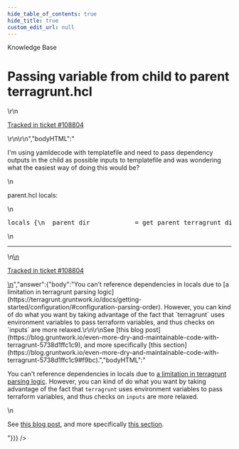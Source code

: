 ```yaml
---
hide_table_of_contents: true
hide_title: true
custom_edit_url: null
---
```



<head>
  <link rel="canonical" href="https://github.com/gruntwork-io/knowledge-base/discussions/477" />
</head>

<CenterLayout>
<span className="searchCategory">Knowledge Base</span>
<h1>Passing variable from child to parent terragrunt.hcl</h1>
<GitHub discussion={{"id":"D_kwDOF8slf84AP2Kv","number":477,"author":{"login":"nwmcsween"},"title":"Passing variable from child to parent terragrunt.hcl","body":"\r\nI'm using yamldecode with templatefile and need to pass dependency outputs in the child as possible inputs to templatefile and was wondering what the easiest way of doing this would be?\r\n\r\nparent.hcl locals:\r\n```hcl\r\nlocals {\r\n  parent_dir            = get_parent_terragrunt_dir()\r\n  child_path            = path_relative_to_include()                                       # test/foo--mod or test/mod.\r\n  child_path_components = compact(split(\"/\", local.child_path))                            # test, foo--mod or test, mod.\r\n  child_module          = reverse(split(\"--\", reverse(local.child_path_components)[0]))[0] # mod\r\n  possible_value_paths = [\r\n    for i in range(0, length(local.child_path_components) + 1) :\r\n    join(\"/\", concat(\r\n      [local.parent_dir],\r\n      slice(local.child_path_components, 0, i),\r\n      [\"values.yaml\"]\r\n    ))\r\n  ]\r\n  raw_values = [\r\n    for path in local.possible_value_paths :\r\n    yamldecode(file(path)) if fileexists(path)\r\n  ]\r\n  values = [\r\n    for path in local.possible_value_paths :\r\n     # Terraform doesn't provide a templatestring function thus we need to yamldecode() twice.\r\n    yamldecode(templatefile(path, local.raw_values)) if fileexists(path) # Parent templates can't reference child templates as they won't be templated.\r\n  ]\r\n\r\n  # TODO: get child dependency outputs somehow so yaml files can reference them.\r\n}\r\n```\r\n\r\n---\r\n\r\n<ins datetime=\"2022-06-17T17:44:33Z\">\r\n  <p><a href=\"https://support.gruntwork.io/hc/requests/108804\">Tracked in ticket #108804</a></p>\r\n</ins>\r\n","bodyHTML":"<p dir=\"auto\">I'm using yamldecode with templatefile and need to pass dependency outputs in the child as possible inputs to templatefile and was wondering what the easiest way of doing this would be?</p>\n<p dir=\"auto\">parent.hcl locals:</p>\n<div class=\"highlight highlight-source-terraform notranslate position-relative overflow-auto\" dir=\"auto\" data-snippet-clipboard-copy-content=\"locals {\n  parent_dir            = get_parent_terragrunt_dir()\n  child_path            = path_relative_to_include()                                       # test/foo--mod or test/mod.\n  child_path_components = compact(split(&quot;/&quot;, local.child_path))                            # test, foo--mod or test, mod.\n  child_module          = reverse(split(&quot;--&quot;, reverse(local.child_path_components)[0]))[0] # mod\n  possible_value_paths = [\n    for i in range(0, length(local.child_path_components) + 1) :\n    join(&quot;/&quot;, concat(\n      [local.parent_dir],\n      slice(local.child_path_components, 0, i),\n      [&quot;values.yaml&quot;]\n    ))\n  ]\n  raw_values = [\n    for path in local.possible_value_paths :\n    yamldecode(file(path)) if fileexists(path)\n  ]\n  values = [\n    for path in local.possible_value_paths :\n     # Terraform doesn't provide a templatestring function thus we need to yamldecode() twice.\n    yamldecode(templatefile(path, local.raw_values)) if fileexists(path) # Parent templates can't reference child templates as they won't be templated.\n  ]\n\n  # TODO: get child dependency outputs somehow so yaml files can reference them.\n}\"><pre><span class=\"pl-k\">locals</span> {\n  parent_dir            <span class=\"pl-k\">=</span> <span class=\"pl-v\">get_parent_terragrunt_dir</span>()\n  child_path            <span class=\"pl-k\">=</span> <span class=\"pl-v\">path_relative_to_include</span>()                                       <span class=\"pl-c\"><span class=\"pl-c\">#</span> test/foo--mod or test/mod.</span>\n  child_path_components <span class=\"pl-k\">=</span> <span class=\"pl-c1\">compact</span>(<span class=\"pl-c1\">split</span>(<span class=\"pl-s\"><span class=\"pl-pds\">\"</span>/<span class=\"pl-pds\">\"</span></span>, <span class=\"pl-c1\">local</span><span class=\"pl-k\">.</span><span class=\"pl-smi\">child_path</span>))                            <span class=\"pl-c\"><span class=\"pl-c\">#</span> test, foo--mod or test, mod.</span>\n  child_module          <span class=\"pl-k\">=</span> <span class=\"pl-c1\">reverse</span>(<span class=\"pl-c1\">split</span>(<span class=\"pl-s\"><span class=\"pl-pds\">\"</span>--<span class=\"pl-pds\">\"</span></span>, <span class=\"pl-c1\">reverse</span>(<span class=\"pl-c1\">local</span><span class=\"pl-k\">.</span><span class=\"pl-smi\">child_path_components</span>)[<span class=\"pl-c1\">0</span>]))[<span class=\"pl-c1\">0</span>] <span class=\"pl-c\"><span class=\"pl-c\">#</span> mod</span>\n  possible_value_paths <span class=\"pl-k\">=</span> [\n    <span class=\"pl-k\">for</span> <span class=\"pl-smi\">i</span> <span class=\"pl-k\">in</span> <span class=\"pl-c1\">range</span>(<span class=\"pl-c1\">0</span>, <span class=\"pl-c1\">length</span>(<span class=\"pl-c1\">local</span><span class=\"pl-k\">.</span><span class=\"pl-smi\">child_path_components</span>) <span class=\"pl-k\">+</span> <span class=\"pl-c1\">1</span>) <span class=\"pl-k\">:</span>\n    <span class=\"pl-c1\">join</span>(<span class=\"pl-s\"><span class=\"pl-pds\">\"</span>/<span class=\"pl-pds\">\"</span></span>, <span class=\"pl-c1\">concat</span>(\n      [<span class=\"pl-c1\">local</span><span class=\"pl-k\">.</span><span class=\"pl-smi\">parent_dir</span>],\n      <span class=\"pl-c1\">slice</span>(<span class=\"pl-c1\">local</span><span class=\"pl-k\">.</span><span class=\"pl-smi\">child_path_components</span>, <span class=\"pl-c1\">0</span>, i),\n      [<span class=\"pl-s\"><span class=\"pl-pds\">\"</span>values.yaml<span class=\"pl-pds\">\"</span></span>]\n    ))\n  ]\n  raw_values <span class=\"pl-k\">=</span> [\n    <span class=\"pl-k\">for</span> <span class=\"pl-c1\">path</span> <span class=\"pl-k\">in</span> <span class=\"pl-c1\">local</span><span class=\"pl-k\">.</span><span class=\"pl-smi\">possible_value_paths</span> <span class=\"pl-k\">:</span>\n    <span class=\"pl-c1\">yamldecode</span>(<span class=\"pl-c1\">file</span>(<span class=\"pl-c1\">path</span>)) <span class=\"pl-k\">if</span> <span class=\"pl-c1\">fileexists</span>(<span class=\"pl-c1\">path</span>)\n  ]\n  values <span class=\"pl-k\">=</span> [\n    <span class=\"pl-k\">for</span> <span class=\"pl-c1\">path</span> <span class=\"pl-k\">in</span> <span class=\"pl-c1\">local</span><span class=\"pl-k\">.</span><span class=\"pl-smi\">possible_value_paths</span> <span class=\"pl-k\">:</span>\n     <span class=\"pl-c\"><span class=\"pl-c\">#</span> Terraform doesn't provide a templatestring function thus we need to yamldecode() twice.</span>\n    <span class=\"pl-c1\">yamldecode</span>(<span class=\"pl-c1\">templatefile</span>(<span class=\"pl-c1\">path</span>, <span class=\"pl-c1\">local</span><span class=\"pl-k\">.</span><span class=\"pl-smi\">raw_values</span>)) <span class=\"pl-k\">if</span> <span class=\"pl-c1\">fileexists</span>(<span class=\"pl-c1\">path</span>) <span class=\"pl-c\"><span class=\"pl-c\">#</span> Parent templates can't reference child templates as they won't be templated.</span>\n  ]\n\n  <span class=\"pl-c\"><span class=\"pl-c\">#</span> TODO: get child dependency outputs somehow so yaml files can reference them.</span>\n}</pre></div>\n<hr>\n<ins datetime=\"2022-06-17T17:44:33Z\">\n  <p dir=\"auto\"><a href=\"https://support.gruntwork.io/hc/requests/108804\" rel=\"nofollow\">Tracked in ticket #108804</a></p>\n</ins>","answer":{"body":"You can't reference dependencies in locals due to [a limitation in terragrunt parsing logic](https://terragrunt.gruntwork.io/docs/getting-started/configuration/#configuration-parsing-order). However, you can kind of do what you want by taking advantage of the fact that `terragrunt` uses environment variables to pass terraform variables, and thus checks on `inputs` are more relaxed.\r\n\r\nSee [this blog post](https://blog.gruntwork.io/even-more-dry-and-maintainable-code-with-terragrunt-5738d1ffc1c9), and more specifically [this section](https://blog.gruntwork.io/even-more-dry-and-maintainable-code-with-terragrunt-5738d1ffc1c9#f9bc).","bodyHTML":"<p dir=\"auto\">You can't reference dependencies in locals due to <a href=\"https://terragrunt.gruntwork.io/docs/getting-started/configuration/#configuration-parsing-order\" rel=\"nofollow\">a limitation in terragrunt parsing logic</a>. However, you can kind of do what you want by taking advantage of the fact that <code class=\"notranslate\">terragrunt</code> uses environment variables to pass terraform variables, and thus checks on <code class=\"notranslate\">inputs</code> are more relaxed.</p>\n<p dir=\"auto\">See <a href=\"https://blog.gruntwork.io/even-more-dry-and-maintainable-code-with-terragrunt-5738d1ffc1c9\" rel=\"nofollow\">this blog post</a>, and more specifically <a href=\"https://blog.gruntwork.io/even-more-dry-and-maintainable-code-with-terragrunt-5738d1ffc1c9#f9bc\" rel=\"nofollow\">this section</a>.</p>"}}} />

</CenterLayout>
  

<!-- ##DOCS-SOURCER-START
{
  "sourcePlugin": "github-discussions",
  "hash": "7585b7bbade891bd77d5503ab48cde86"
}
##DOCS-SOURCER-END -->

